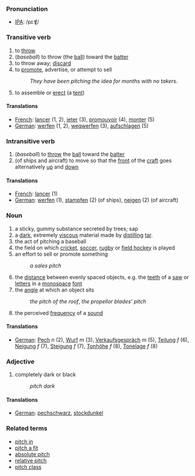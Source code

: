 === Pronunciation ===
* [[IPA]]: /pɪːʧ/

=== Transitive verb ===
# to [[throw]]
# (''baseball'') to throw (the [[ball]]) toward the [[batter]]
# to throw away; [[discard]]
# to [[promote]], advertise, or attempt to sell
#: ''They have been pitching the idea for months with no takers.''  
# to assemble or [[erect]] (a [[tent]]) 

====Translations====
*[[French]]: [[lancer]] (1, 2), [[jeter]] (3), [[promouvoir]] (4), [[monter]] (5)
*[[German]]: [[werfen]] (1, 2), [[wegwerfen]] (3), [[aufschlagen]] (5)

=== Intransitive verb ===
# (''baseball'') to [[throw]] the [[ball]] toward the [[batter]]
# (of ships and aircraft) to move so that the [[front]] of the [[craft]] goes alternatively [[up]] and [[down]]

====Translations====
*[[French]]: [[lancer]] (1)
*[[German]]: [[werfen]] (1), [[stampfen]] (2) (of ships), [[neigen]] (2) (of aircraft)

=== Noun ===
# a sticky, gummy substance secreted by trees; sap 
# a [[dark]], extremely [[viscous]] material made by [[distill]]ing [[tar]].
# the act of pitching a baseball
# the field on which [[cricket]], [[soccer]], [[rugby]] or [[field hockey]] is played
# an effort to sell or promote something 
#: ''a sales pitch''
# the [[distance]] between evenly spaced objects, e.g. the [[teeth]] of a [[saw]] or [[letters]] in a [[monospace]] [[font]]
# the [[angle]] at which an object sits
#: ''the pitch of the roof'', ''the propellor blades' pitch''
# the perceived [[frequency]] of a [[sound]]

====Translations====
*[[German]]: [[Pech]] ''n'' (2), [[Wurf]] ''m'' (3), [[Verkaufsgespräch]] ''m'' (5), [[Teilung]] ''f'' (6), [[Neigung]] ''f'' (7), [[Steigung]] ''f'' (7), [[Tonhöhe]] ''f'' (8), [[Tonelage]] ''f'' (8)

=== Adjective ===
# completely dark or black
#: ''pitch dark''

====Translations====
*[[German]]: [[pechschwarz]], [[stockdunkel]]

=== Related terms ===
*[[pitch in]]
*[[pitch a fit]]
*[[absolute pitch]]
*[[relative pitch]]
*[[pitch class]]
